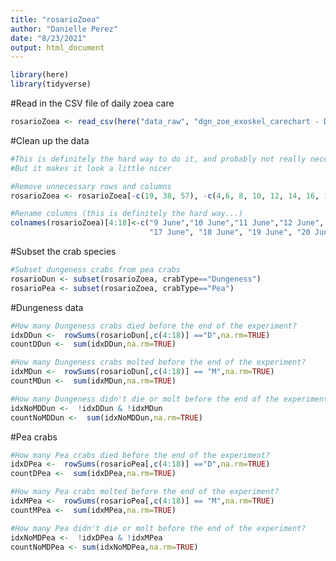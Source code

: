 ```yaml
---
title: "rosarioZoea"
author: "Danielle Perez"
date: "8/23/2021"
output: html_document
---
```

```r
library(here)
library(tidyverse)
```

#Read in the CSV file of daily zoea care
```r
rosarioZoea <- read_csv(here("data_raw", "dgn_zoe_exoskel_carechart - DailyCareChart.csv"), skip = 3)
```

#Clean up the data
```r

#This is definitely the hard way to do it, and probably not really necessary
#But it makes it look a little nicer

#Remove unnecessary rows and columns
rosarioZoea <- rosarioZoea[-c(19, 38, 57), -c(4,6, 8, 10, 12, 14, 16, 18, 20, 22, 24, 26, 28, 30, 32, 34)]

#Rename columns (this is definitely the hard way...)
colnames(rosarioZoea)[4:18]<-c("9 June","10 June","11 June","12 June", "13 June", "14 June", "15 June", "16 June", 
                               "17 June", "18 June", "19 June", "20 June", "21 June", "22 June", "23 June")
```

#Subset the crab species
```r

#Subset dungeness crabs from pea crabs
rosarioDun <- subset(rosarioZoea, crabType=="Dungeness")
rosarioPea <- subset(rosarioZoea, crabType=="Pea")
```

#Dungeness data
```r

#How many Dungeness crabs died before the end of the experiment?
idxDDun <-  rowSums(rosarioDun[,c(4:18)] =="D",na.rm=TRUE)
countDDun <-  sum(idxDDun,na.rm=TRUE)

#How many Dungeness crabs molted before the end of the experiment?
idxMDun <-  rowSums(rosarioDun[,c(4:18)] == "M",na.rm=TRUE)
countMDun <-  sum(idxMDun,na.rm=TRUE)

#How many Dungeness didn't die or molt before the end of the experiment?
idxNoMDDun <-  !idxDDun & !idxMDun
countNoMDDun <-  sum(idxNoMDDun,na.rm=TRUE)
```

#Pea crabs
```r

#How many Pea crabs died before the end of the experiment?
idxDPea <-  rowSums(rosarioPea[,c(4:18)] =="D",na.rm=TRUE)
countDPea <-  sum(idxDPea,na.rm=TRUE)

#How many Pea crabs molted before the end of the experiment?
idxMPea <-  rowSums(rosarioPea[,c(4:18)] == "M",na.rm=TRUE)
countMPea <-  sum(idxMPea,na.rm=TRUE)

#How many Pea didn't die or molt before the end of the experiment?
idxNoMDPea <-  !idxDPea & !idxMPea
countNoMDPea <- sum(idxNoMDPea,na.rm=TRUE)
```

